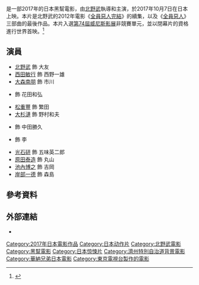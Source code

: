 {{noteTA
|T=zh-hk:全員惡人最終章;zh-tw:極惡非道最終章;zh-cn:极恶非道3;
|1=zh-hk:全員惡人最終章;zh-tw:極惡非道最終章;zh-cn:极恶非道3;
|2=zh-hk:全員惡人完結;zh-tw:極惡非道2;zh-cn:极恶非道2;
|3=zh-hk:全員惡人;zh-tw:極惡非道;zh-cn:极恶非道;
}}
{{Infobox film
| name           = 全員惡人最終章
| original_name  = アウトレイジ 最終章
| image          = Outrage Coda.jpg
| caption        =
| director       = [[北野武|北野武]]
| producer       = {{link-ja|森昌行}}<br>{{link-ja|吉田多喜男}}
| writer         = 北野武
| starring       = {{Plainlist|
* 北野武
* [[西田敏行|西田敏行]]
* [[大森南朋|大森南朋]]
* [[松重豐|松重豐]]
* [[大杉漣|大杉漣]]
}}
| music          = {{link-ja|鈴木慶一|鈴木慶一}}
| cinematography = {{link-ja|柳島克己|柳島克己}}
| editing        = {{Plainlist|
* 北野武
* {{link-ja|太田義則}}
}}
| studio         = {{Plainlist|
* [[萬代影視|萬代影視]]
* [[北野武|Office Kitano]]
* [[東京電視台|東京電視台]]
}}
| distributor    = [[華納兄弟|日本華納兄弟]]
| released       = {{Film date|2017|9|9|[[第74屆威尼斯影展|威尼斯影展]]|2017|10|07|日本|df=yes}}
| runtime        = 104分鐘
| country        = {{JPN}}
| language       = {{Plainlist|
* 日語
* 韓語
}}
| budget         = 
| gross          = 15.4億日圓
| tw_name        = 極惡非道最終章
| hk_name        = 全員惡人最終章
| cn_name        = 极恶非道3
}}
{{作品名稱|name=アウトレイジ 最終章|lang=ja|hk=全員惡人最終章|tw=極惡非道最終章|cn=极恶非道3}}是一部2017年的日本黑幫電影，由[[北野武|北野武]]執導和主演，於2017年10月7日在日本上映。本片是北野武的2012年電影《[[全員惡人完結|全員惡人完結]]》的續集，以及《[[全員惡人|全員惡人]]》三部曲的最後作品。本片入選[[第74屆威尼斯影展|第74屆威尼斯影展]]非競賽單元，並以閉幕片的資格進行世界首映。<ref>{{Cite web |url = https://www.hollywoodreporter.com/news/venice-film-festival-unveils-lineup-74th-edition-1024415 |title = Venice Competition Includes Films From George Clooney, Guillermo del Toro, Darren Aronofsky |author = Ariston Anderson |date = 2017-07-27 |publisher = The Hollywood Reporter |language = en |access-date = 2021-02-02 |archive-date = 2019-04-07 |archive-url = https://web.archive.org/web/20190407203334/https://www.hollywoodreporter.com/news/venice-film-festival-unveils-lineup-74th-edition-1024415 }}</ref>

== 演員 ==
* [[北野武|北野武]] 飾 大友
* [[西田敏行|西田敏行]] 飾 西野一雄
* [[大森南朋|大森南朋]] 飾 市川
* {{link-ja|瀧正則|ピエール瀧}} 飾 花田和弘
* [[松重豐|松重豐]] 飾 繁田
* [[大杉漣|大杉漣]] 飾 野村和夫
* {{link-ja|鹽見三省|塩見三省}} 飾 中田勝久
* {{link-ja|白龍 (演員)|白竜 (俳優)|白龍}} 飾 李
* [[光石研|光石研]] 飾 五味英二郎
* [[原田泰造|原田泰造]] 飾 丸山
* [[池內博之|池內博之]] 飾 吉岡
* [[岸部一德|岸部一德]] 飾 森島

== 參考資料 ==
{{Reflist}}

== 外部連結 ==
* {{IMDb title}}

[[Category:2017年日本電影作品|Category:2017年日本電影作品]]
[[Category:日本动作片|Category:日本动作片]]
[[Category:北野武電影|Category:北野武電影]]
[[Category:黑幫電影|Category:黑幫電影]]
[[Category:日本惊悚片|Category:日本惊悚片]]
[[Category:濟州特別自治道背景電影|Category:濟州特別自治道背景電影]]
[[Category:華納兄弟日本電影|Category:華納兄弟日本電影]]
[[Category:東京電視台製作的電影|Category:東京電視台製作的電影]]